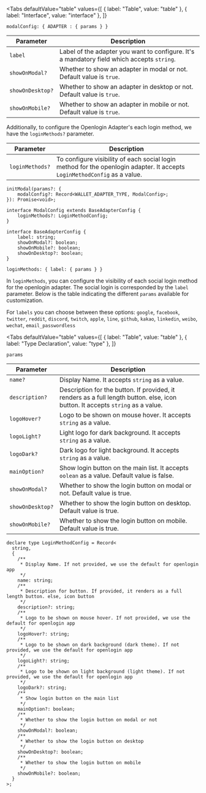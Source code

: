 
<Tabs
  defaultValue="table"
  values={[
    { label: "Table", value: "table" },
    { label: "Interface", value: "interface" },
  ]}
>

<TabItem value="table">

`modalConfig: { ADAPTER : { params } }`

| Parameter        | Description                                                                                |
| ---------------- | ------------------------------------------------------------------------------------------ |
| `label`          | Label of the adapter you want to configure. It's a mandatory field which accepts `string`. |
| `showOnModal?`   | Whether to show an adapter in modal or not. Default value is `true`.                       |
| `showOnDesktop?` | Whether to show an adapter in desktop or not. Default value is `true`.                     |
| `showOnMobile?`  | Whether to show an adapter in mobile or not. Default value is `true`.                      |

Additionally, to configure the Openlogin Adapter's each login method, we have the `loginMethods?` parameter.

| Parameter       | Description                                                                                                               |
| --------------- | ------------------------------------------------------------------------------------------------------------------------- |
| `loginMethods?` | To configure visibility of each social login method for the openlogin adapter. It accepts `LoginMethodConfig` as a value. |

</TabItem>

<TabItem value="interface">

```tsx
initModal(params?: {
    modalConfig?: Record<WALLET_ADAPTER_TYPE, ModalConfig>;
}): Promise<void>;

interface ModalConfig extends BaseAdapterConfig {
    loginMethods?: LoginMethodConfig;
}

interface BaseAdapterConfig {
    label: string;
    showOnModal?: boolean;
    showOnMobile?: boolean;
    showOnDesktop?: boolean;
}
```

</TabItem>

</Tabs>

`loginMethods: { label: { params } }`

In `loginMethods`, you can configure the visibility of each social login method for the openlogin adapter. The social login is corresponded by the
`label` parameter. Below is the table indicating the different `params` available for customization.

For `labels` you can choose between these options: `google`, `facebook`, `twitter`, `reddit`, `discord`, `twitch`, `apple`, `line`, `github`, `kakao`,
`linkedin`, `weibo`, `wechat`, `email_passwordless`

<Tabs
  defaultValue="table"
  values={[
    { label: "Table", value: "table" },
    { label: "Type Declaration", value: "type" },
  ]}
>

<TabItem value="table">

`params`

| Parameter        | Description                                                                                                                     |
| ---------------- | ------------------------------------------------------------------------------------------------------------------------------- |
| `name?`          | Display Name. It accepts `string` as a value.                                                                                   |
| `description?`   | Description for the button. If provided, it renders as a full length button. else, icon button. It accepts `string` as a value. |
| `logoHover?`     | Logo to be shown on mouse hover. It accepts `string` as a value.                                                                |
| `logoLight?`     | Light logo for dark background. It accepts `string` as a value.                                                                 |
| `logoDark?`      | Dark logo for light background. It accepts `string` as a value.                                                                 |
| `mainOption?`    | Show login button on the main list. It accepts `oolean` as a value. Default value is false.                                     |
| `showOnModal?`   | Whether to show the login button on modal or not. Default value is true.                                                        |
| `showOnDesktop?` | Whether to show the login button on desktop. Default value is true.                                                             |
| `showOnMobile?`  | Whether to show the login button on mobile. Default value is true.                                                              |

</TabItem>

<TabItem value="type">

```tsx
declare type LoginMethodConfig = Record<
  string,
  {
    /**
     * Display Name. If not provided, we use the default for openlogin app
     */
    name: string;
    /**
     * Description for button. If provided, it renders as a full length button. else, icon button
     */
    description?: string;
    /**
     * Logo to be shown on mouse hover. If not provided, we use the default for openlogin app
     */
    logoHover?: string;
    /**
     * Logo to be shown on dark background (dark theme). If not provided, we use the default for openlogin app
     */
    logoLight?: string;
    /**
     * Logo to be shown on light background (light theme). If not provided, we use the default for openlogin app
     */
    logoDark?: string;
    /**
     * Show login button on the main list
     */
    mainOption?: boolean;
    /**
     * Whether to show the login button on modal or not
     */
    showOnModal?: boolean;
    /**
     * Whether to show the login button on desktop
     */
    showOnDesktop?: boolean;
    /**
     * Whether to show the login button on mobile
     */
    showOnMobile?: boolean;
  }
>;
```

</TabItem>

</Tabs>
